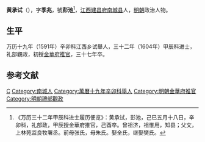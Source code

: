 '''黄承试'''（{{bd|？||1609年|catIdx=}}），字'''季兆'''，號'''彭池'''<ref>《万历三十二年甲辰科进士履历便览》：黄承试，彭池，己巳五月十八日，辛卯科，礼部政，甲辰授金華府推官，己酉卒。曾祖济，祖惟用，知县；父文，上林苑监良牧署丞。前母张氏，母朱氏。娶全氏，继娶樊氏。</ref>，[[江西|江西]][[建昌府|建昌府]][[南城县|南城县]]人，[[明朝|明朝]]政治人物。

== 生平 ==
万历十九年（1591年）辛卯科江西乡试舉人，三十二年（1604年）甲辰科进士，礼部觀政，初授[[金華府|金華府]][[推官|推官]]，三十七年卒。

==参考文献==
{{reflist}}

{{萬曆三十二年甲辰科殿試金榜}}

{{Authority control}}

{{DEFAULTSORT:}}
[[Category:黄姓|C]]
[[Category:南城人|Category:南城人]]
[[Category:萬曆十九年辛卯科舉人|Category:萬曆十九年辛卯科舉人]]
[[Category:明朝金華府推官|Category:明朝金華府推官]]
[[Category:明朝禮部觀政|Category:明朝禮部觀政]]